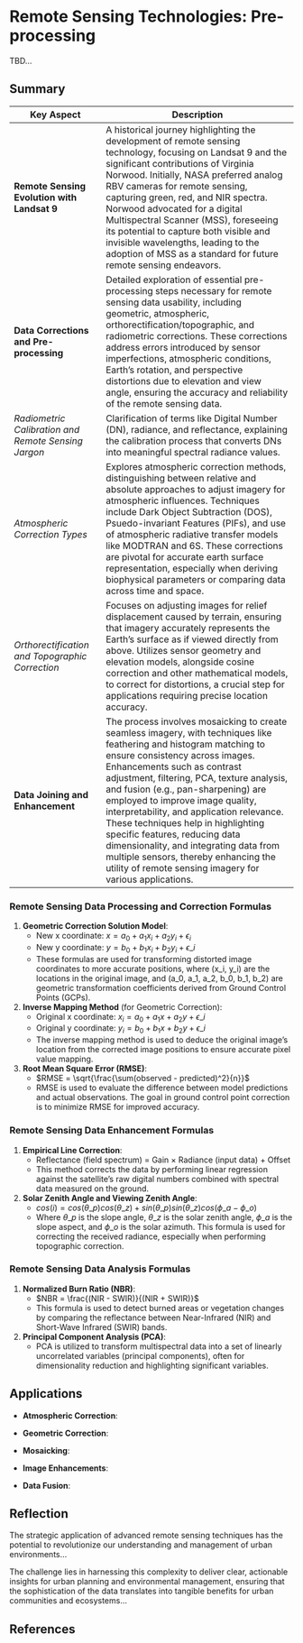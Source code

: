 # Remote Sensing Technologies: Pre-processing

TBD...

## Summary

| **Key Aspect**                                      | **Description**                                                                                                                                                                                                                                                                                                                                                                                                                                                                                                                                                                |
|-----------------------|------------------------------------------------|
| **Remote Sensing Evolution with Landsat 9**         | A historical journey highlighting the development of remote sensing technology, focusing on Landsat 9 and the significant contributions of Virginia Norwood. Initially, NASA preferred analog RBV cameras for remote sensing, capturing green, red, and NIR spectra. Norwood advocated for a digital Multispectral Scanner (MSS), foreseeing its potential to capture both visible and invisible wavelengths, leading to the adoption of MSS as a standard for future remote sensing endeavors.                                                                                |
| **Data Corrections and Pre-processing**             | Detailed exploration of essential pre-processing steps necessary for remote sensing data usability, including geometric, atmospheric, orthorectification/topographic, and radiometric corrections. These corrections address errors introduced by sensor imperfections, atmospheric conditions, Earth's rotation, and perspective distortions due to elevation and view angle, ensuring the accuracy and reliability of the remote sensing data.                                                                                                                               |
| *Radiometric Calibration and Remote Sensing Jargon* | Clarification of terms like Digital Number (DN), radiance, and reflectance, explaining the calibration process that converts DNs into meaningful spectral radiance values.                                                                                                                                                                                                                                                                                                                                                                                                     |
| *Atmospheric Correction Types*                      | Explores atmospheric correction methods, distinguishing between relative and absolute approaches to adjust imagery for atmospheric influences. Techniques include Dark Object Subtraction (DOS), Psuedo-invariant Features (PIFs), and use of atmospheric radiative transfer models like MODTRAN and 6S. These corrections are pivotal for accurate earth surface representation, especially when deriving biophysical parameters or comparing data across time and space.                                                                                                     |
| *Orthorectification and Topographic Correction*     | Focuses on adjusting images for relief displacement caused by terrain, ensuring that imagery accurately represents the Earth's surface as if viewed directly from above. Utilizes sensor geometry and elevation models, alongside cosine correction and other mathematical models, to correct for distortions, a crucial step for applications requiring precise location accuracy.                                                                                                                                                                                            |
| **Data Joining and Enhancement**                    | The process involves mosaicking to create seamless imagery, with techniques like feathering and histogram matching to ensure consistency across images. Enhancements such as contrast adjustment, filtering, PCA, texture analysis, and fusion (e.g., pan-sharpening) are employed to improve image quality, interpretability, and application relevance. These techniques help in highlighting specific features, reducing data dimensionality, and integrating data from multiple sensors, thereby enhancing the utility of remote sensing imagery for various applications. |

### Remote Sensing Data Processing and Correction Formulas

1.  **Geometric Correction Solution Model**:
    -   New x coordinate: $x = a_0 + a_1x_i + a_2y_i + \epsilon_i$
    -   New y coordinate: $y = b_0 + b_1x_i + b_2y_i + \epsilon\_i$
    -   These formulas are used for transforming distorted image coordinates to more accurate positions, where (x_i, y_i) are the locations in the original image, and (a_0, a_1, a_2, b_0, b_1, b_2) are geometric transformation coefficients derived from Ground Control Points (GCPs).
2.  **Inverse Mapping Method** (for Geometric Correction):
    -   Original x coordinate: $x_i = a_0 + a_1x + a_2y + \epsilon\_i$
    -   Original y coordinate: $y_i = b_0 + b_1x + b_2y + \epsilon\_i$
    -   The inverse mapping method is used to deduce the original image's location from the corrected image positions to ensure accurate pixel value mapping.
3.  **Root Mean Square Error (RMSE)**:
    -   $RMSE = \sqrt{\frac{\sum(observed - predicted)^2}{n}}$
    -   RMSE is used to evaluate the difference between model predictions and actual observations. The goal in ground control point correction is to minimize RMSE for improved accuracy.

### Remote Sensing Data Enhancement Formulas

1.  **Empirical Line Correction**:
    -   Reflectance (field spectrum) = Gain $\times$ Radiance (input data) + Offset
    -   This method corrects the data by performing linear regression against the satellite's raw digital numbers combined with spectral data measured on the ground.
2.  **Solar Zenith Angle and Viewing Zenith Angle**:
    -   $cos(i) = cos(\theta\_p)cos(\theta\_z) + sin(\theta\_p)sin(\theta\_z)cos(\phi\_a - \phi\_o)$
    -   Where $\theta\_p$ is the slope angle, $\theta\_z$ is the solar zenith angle, $\phi\_a$ is the slope aspect, and $\phi\_o$ is the solar azimuth. This formula is used for correcting the received radiance, especially when performing topographic correction.

### Remote Sensing Data Analysis Formulas

1.  **Normalized Burn Ratio (NBR)**:
    -   $NBR = \frac{(NIR - SWIR)}{(NIR + SWIR)}$
    -   This formula is used to detect burned areas or vegetation changes by comparing the reflectance between Near-Infrared (NIR) and Short-Wave Infrared (SWIR) bands.
2.  **Principal Component Analysis (PCA)**:
    -   PCA is utilized to transform multispectral data into a set of linearly uncorrelated variables (principal components), often for dimensionality reduction and highlighting significant variables.

## Applications

-   **Atmospheric Correction**:

-   **Geometric Correction**:

-   **Mosaicking**:

-   **Image Enhancements**:

-   **Data Fusion**:

## Reflection

The strategic application of advanced remote sensing techniques has the potential to revolutionize our understanding and management of urban environments...

The challenge lies in harnessing this complexity to deliver clear, actionable insights for urban planning and environmental management, ensuring that the sophistication of the data translates into tangible benefits for urban communities and ecosystems...

## References
